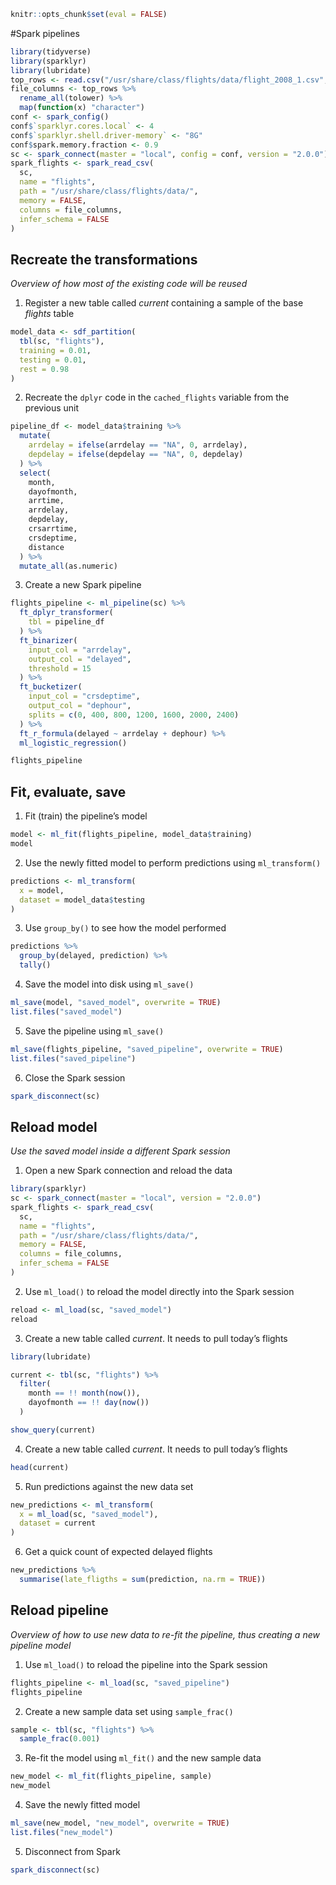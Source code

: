 ```r
knitr::opts_chunk$set(eval = FALSE)
```

#Spark pipelines

```r
library(tidyverse)
library(sparklyr)
library(lubridate)
top_rows <- read.csv("/usr/share/class/flights/data/flight_2008_1.csv", nrows = 5)
file_columns <- top_rows %>%
  rename_all(tolower) %>%
  map(function(x) "character")
conf <- spark_config()
conf$`sparklyr.cores.local` <- 4
conf$`sparklyr.shell.driver-memory` <- "8G"
conf$spark.memory.fraction <- 0.9
sc <- spark_connect(master = "local", config = conf, version = "2.0.0")
spark_flights <- spark_read_csv(
  sc,
  name = "flights",
  path = "/usr/share/class/flights/data/",
  memory = FALSE,
  columns = file_columns,
  infer_schema = FALSE
)

```

## Recreate the transformations 
*Overview of how most of the existing code will be reused*

1. Register a new table called *current* containing a sample of the base *flights* table
```r
model_data <- sdf_partition(
  tbl(sc, "flights"),
  training = 0.01,
  testing = 0.01,
  rest = 0.98
)
```

2. Recreate the `dplyr` code in the `cached_flights` variable from the previous unit
```r
pipeline_df <- model_data$training %>%
  mutate(
    arrdelay = ifelse(arrdelay == "NA", 0, arrdelay),
    depdelay = ifelse(depdelay == "NA", 0, depdelay)
  ) %>%
  select(
    month,
    dayofmonth,
    arrtime,
    arrdelay,
    depdelay,
    crsarrtime,
    crsdeptime,
    distance
  ) %>%
  mutate_all(as.numeric)
```

3. Create a new Spark pipeline
```r
flights_pipeline <- ml_pipeline(sc) %>%
  ft_dplyr_transformer(
    tbl = pipeline_df
  ) %>%
  ft_binarizer(
    input_col = "arrdelay",
    output_col = "delayed",
    threshold = 15
  ) %>%
  ft_bucketizer(
    input_col = "crsdeptime",
    output_col = "dephour",
    splits = c(0, 400, 800, 1200, 1600, 2000, 2400)
  ) %>%
  ft_r_formula(delayed ~ arrdelay + dephour) %>%
  ml_logistic_regression()

flights_pipeline
```

## Fit, evaluate, save


1. Fit (train) the pipeline's model
```r
model <- ml_fit(flights_pipeline, model_data$training)
model
```

2. Use the newly fitted model to perform predictions using `ml_transform()`
```r
predictions <- ml_transform(
  x = model,
  dataset = model_data$testing
)
```

3. Use `group_by()` to see how the model performed
```r
predictions %>%
  group_by(delayed, prediction) %>%
  tally()
```

4. Save the model into disk using `ml_save()`
```r
ml_save(model, "saved_model", overwrite = TRUE)
list.files("saved_model")
```
5. Save the pipeline using `ml_save()`
```r
ml_save(flights_pipeline, "saved_pipeline", overwrite = TRUE)
list.files("saved_pipeline")
```

6. Close the Spark session
```r
spark_disconnect(sc)
```
## Reload model

*Use the saved model inside a different Spark session*

1. Open a new Spark connection and reload the data
```r
library(sparklyr)
sc <- spark_connect(master = "local", version = "2.0.0")
spark_flights <- spark_read_csv(
  sc,
  name = "flights",
  path = "/usr/share/class/flights/data/",
  memory = FALSE,
  columns = file_columns,
  infer_schema = FALSE
)
```

2. Use `ml_load()` to reload the model directly into the Spark session
```r
reload <- ml_load(sc, "saved_model")
reload
```


3.  Create a new table called *current*. It needs to pull today's flights
```r
library(lubridate)

current <- tbl(sc, "flights") %>%
  filter(
    month == !! month(now()),
    dayofmonth == !! day(now())
  )

show_query(current)
```

4.  Create a new table called *current*. It needs to pull today's flights
```r
head(current)
```

5. Run predictions against the new data set
```r
new_predictions <- ml_transform(
  x = ml_load(sc, "saved_model"),
  dataset = current
)

```

6. Get a quick count of expected delayed flights
```r
new_predictions %>%
  summarise(late_fligths = sum(prediction, na.rm = TRUE))
```

## Reload pipeline
*Overview of how to use new data to re-fit the pipeline, thus creating a new pipeline model*

1. Use `ml_load()` to reload the pipeline into the Spark session
```r
flights_pipeline <- ml_load(sc, "saved_pipeline")
flights_pipeline
```

2. Create a new sample data set using `sample_frac()`
```r
sample <- tbl(sc, "flights") %>%
  sample_frac(0.001) 
```

3. Re-fit the model using `ml_fit()` and the new sample data
```r
new_model <- ml_fit(flights_pipeline, sample)
new_model
```

4. Save the newly fitted model 
```r
ml_save(new_model, "new_model", overwrite = TRUE)
list.files("new_model")
```

5. Disconnect from Spark
```r
spark_disconnect(sc)
```
